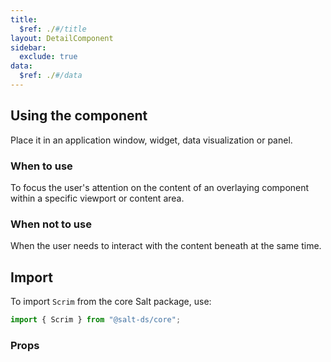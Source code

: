 ```yaml
---
title:
  $ref: ./#/title
layout: DetailComponent
sidebar:
  exclude: true
data:
  $ref: ./#/data
---
```


## Using the component

Place it in an application window, widget, data visualization or panel.

### When to use

To focus the user's attention on the content of an overlaying component within a specific viewport or content area.

### When not to use

When the user needs to interact with the content beneath at the same time.

## Import

To import `Scrim` from the core Salt package, use:

```js
import { Scrim } from "@salt-ds/core";
```

### Props

<PropsTable packageName="core" componentName="Scrim" />
